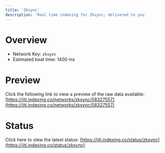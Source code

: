 ```yaml
---
title: 'Zksync'
description: 'Real time indexing for Zksync; delivered to you'
---
```


# Overview
- Network Key: `zksync`
- Estimated beat time: 1400 ms

# Preview
Click the following link to view a preview of the raw data available: [https://jiti.indexing.co/networks/zksync/58327557](https://jiti.indexing.co/networks/zksync/58327557)

# Status
Click here to view the latest status: [https://jiti.indexing.co/status/zksync](https://jiti.indexing.co/status/zksync)
